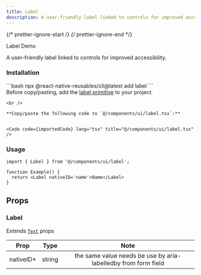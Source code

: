 ```yaml
---
title: Label
description: A user-friendly label linked to controls for improved accessibility.
---
```


{/* prettier-ignore-start */}
{/* prettier-ignore-end */}


<LinkButton href="https://rn-primitives.vercel.app/label">
  Label
</LinkButton>
<LinkButton target="_blank" href="https://rnr-showcase.vercel.app/label">
  Demo
</LinkButton>

<br />

A user-friendly label linked to controls for improved accessibility.

### Installation

<Tabs>
  <TabItem label='CLI'> 
    ```bash
    npx @react-native-reusables/cli@latest add label
    ```
  </TabItem>
  <TabItem label='Manual'>
    <Aside type="tip" title="Dependency">
        Before copy/pasting, add the <a href="https://rn-primitives.vercel.app/label" className='text-white font-bold'>label primitive</a> to your project.
    </Aside>

    <br />

    **Copy/paste the following code to `@/components/ui/label.tsx`:**


    <Code code={importedCode} lang="tsx" title="@/components/ui/label.tsx" />
  </TabItem>
</Tabs>


### Usage

```tsx
import { Label } from '@/components/ui/label';

function Example() {
  return <Label nativeID='name'>Name</Label>
}
```
## Props

### Label

Extends [`Text`](https://reactnative.dev/docs/text#props) props

|    Prop    |  Type  |                               Note                               |
| :--------: | :----: | :--------------------------------------------------------------: |
| nativeID\* | string | the same value needs be use by aria-labelledby from form field   |
